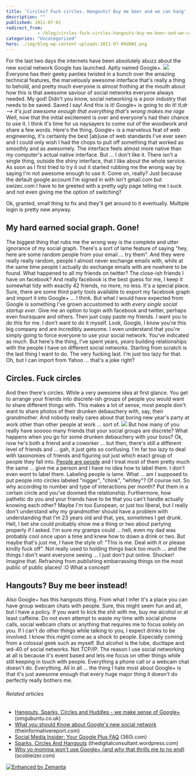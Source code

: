 ```yaml
---
title: 'Circles? Fuck circles. Hangouts? Buy me beer and we can hang'
description: ""
published: 2011-07-01
redirect_from: 
            - /blog/circles-fuck-circles-hangouts-buy-me-beer-and-we-can-hang/swizec/1889
categories: "Uncategorized"
hero: ./img/blog-wp-content-uploads-2011-07-KRd0W1.png
---
```

For the last two days the internets have been absolutely abuzz about the new social network Google has launched. Aptly named Google+. ![](./img/blog-wp-content-uploads-2011-07-KRd0W1.png) Everyone has their geeky panties twisted in a bunch over the amazing technical features, the marvelously awesome interface that&#x27;s really a thing to behold, and pretty much everyone is almost frothing at the mouth about how this is that awesome saviour of social networks everyone always needed. My god! Didn&#x27;t you know, social networking is a poor industry that needs to be saved. Saved I say! And this is it! Google+ is going to do it! _tl;dr --&gt; it&#x27;s just awesome enough that everything that&#x27;s wrong makes me rage_ Well, now that the initial excitement is over and everyone&#x27;s had their chance to use it. I think it&#x27;s time for us naysayers to come out of the woodwork and share a few words. Here&#x27;s the thing, Google+ is a marvelous feat of web engineering, it&#x27;s certainly the best \[ab]use of web standards I&#x27;ve ever seen and I could only wish I had the chops to pull off something that worked as smoothly and as awesomely. The interface feels almost more native than my computer&#x27;s actual native interface. But ... I don&#x27;t like it. There isn&#x27;t a single thing, outside the shiny interface, that I like about the whole service. As soon as I first tried to try it out it started rubbing me the wrong way by saying I&#x27;m not awesome enough to use it. Come on, really? Just because the default google account I&#x27;m signed in with isn&#x27;t gmail.com but swizec.com I have to be greeted with a pretty ugly page telling me I suck and not even giving me the option of switching?

<!--more-->

Ok, granted, small thing to fix and they&#x27;ll get around to it eventually. Multiple login is pretty new anyway.

## My hard earned social graph. Gone!

The biggest thing that rubs me the wrong way is the complete and utter ignorance of my social graph. There&#x27;s a sort of lame feature of saying &quot;hey, here are some random people from your email ... try them&quot;. And they were really really random, people I almost never exchange emails with, while at the same time people I actually do exchange emails with are nowhere to be found. What happened to all my friends on twitter? The close-ish friends I have on facebook? And really facebook is the best guess for me, I keep it somewhat tidy with exactly 42 friends, no more, no less. It&#x27;s a special place. Sure, there are some third party tools available to export my facebook graph and import it into Google+ ... I think. But what I would have expected from Google is something I&#x27;ve grown accustomed to with _every single social startup ever_. Give me an option to login with facebook and twitter, perhaps even foursquare and others. Then just copy paste my friends. I want you to do this for me. I don&#x27;t want to do it myself. Look, Google, I know you&#x27;re this big company and are incredibly awesome. I even understand that you&#x27;re simply going to force everyone to use your social network. You&#x27;ve indicated as much. But here&#x27;s the thing, I&#x27;ve spent years, _years_ building relationships with the people I have on different social networks. Starting from scratch is the last thing I want to do. The very fucking last. I&#x27;m just too lazy for that. Oh, but I can import from Yahoo ... that&#x27;s a joke right?

## Circles. Fuck circles

And then there&#x27;s circles. While a very awesome idea at first glance. You get to arrange your friends into discrete-ish groups of people you would want to share different things with. This makes a lot of sense, most people don&#x27;t want to share photos of their drunken debauchery with, say, their grandmother. And nobody really cares about that boring new year&#x27;s party at work other than other people at work ... sort of. ![](./img/blog-wp-content-uploads-2011-07-hfzUX.jpg) But how many of you really have sooooo many friends that your social groups are discrete? What happens when you go for some drunken debauchery with your boss? Ok, now he&#x27;s both a friend and a coworker ... but then, there&#x27;s still a different level of friends and ... gah, it just gets so confusing. I&#x27;m far too lazy to deal with taxonomies of friends and figuring out just which exact group of people they fall into. [People are people](http://www.youtube.com/watch?v=59LXx_eyIVQ "RuPaul People Are People") and I treat most of them pretty much the same ... give me a person and I have no idea how to label them. I don&#x27;t even _want_ to label them. Labeling people is lame. What ... am I supposed to put people into circles labeled &quot;nigger&quot;, &quot;chink&quot;, &quot;whitey&quot;? Of course not. So why according to number and type of interactions per month? Put them in a certain circle and you&#x27;ve doomed the relationship. Furthermore, how pathetic do you and your friends have to be that you can&#x27;t handle actually knowing each other? Maybe I&#x27;m too European, or just too liberal, but I really don&#x27;t understand why my grandmother should have a problem with understanding that I&#x27;m 23 years old and that, yes, sometimes I get drunk. Hell, I bet she could probably show me a thing or two about partying properly if I asked. I&#x27;m sure my gramps could ... hell, even my dad was probably cool once upon a time and knew how to down a drink or two. But maybe that&#x27;s just me, I have the style of: &quot;This is me. Deal with it or please kindly fuck off&quot;. Not really used to holding things back too much ... and the things I don&#x27;t want everyone seeing ... I just don&#x27;t put online. Shocker! Imagine that. Refraining from publishing embarrassing things on the most public of public places! :O What a concept!

## Hangouts? Buy me beer instead!

Also Google+ has this hangouts thing. From what I infer it&#x27;s a place you can have group webcam chats with people. Sure, this might seem fun and all, but I have a policy. If you want to kick the shit with me, buy me alcohol or at least caffeine. Do not even attempt to waste my time with social phone calls, social webcam chats or anything that requires me to focus solely on you. If I can&#x27;t do other things while talking to you, I expect drinks to be involved. I know this might come as a shock to people. Especially coming from a colossal geek such as myself. But alcohol is the lube, ducttape and wd-40 of social networks. Not TCP/IP. The reason I use social networking at all is because it&#x27;s event based and lets me focus on other things while still keeping in touch with people. Everything a phone call or a webcam chat doesn&#x27;t do. Everything. All in all ... the thing I hate most about Google+ is that it&#x27;s just awesome enough that every huge major thing it doesn&#x27;t do perfectly really bothers me.

###### Related articles

- [Hangouts, Sparks, Circles and Huddles - we make sense of Google+](http://www.omgubuntu.co.uk/2011/06/googleplus/) (omgubuntu.co.uk)
- [What you should Know about Google&#x27;s new social network](http://theinformativereport.com/2011/07/01/what-you-should-know-about-googles-new-social-network/) (theinformativereport.com)
- [Social Media Insider: Your Google Plus FAQ](http://blog.360i.com/social-media/google-plus-faq) (360i.com)
- [Sparks, Circles And Hangouts](http://thedigitalconsultant.wordpress.com/2011/06/29/sparks-circles-and-hangouts/) (thedigitalconsultant.wordpress.com)
- [Why yo momma won&#x27;t use Google+ (and why that thrills me to no end)](http://scobleizer.com/2011/07/01/why-yo-momma-wont-use-google-and-why-that-thrills-me-to-no-end/) (scobleizer.com)

[![Enhanced by Zemanta](http://img.zemanta.com/zemified_e.png?x-id=745658ef-f771-4515-9a98-4cf2885eb160)](http://www.zemanta.com/ "Enhanced by Zemanta")
